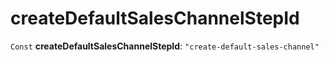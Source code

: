 
# createDefaultSalesChannelStepId

 `Const` **createDefaultSalesChannelStepId**: `"create-default-sales-channel"`
